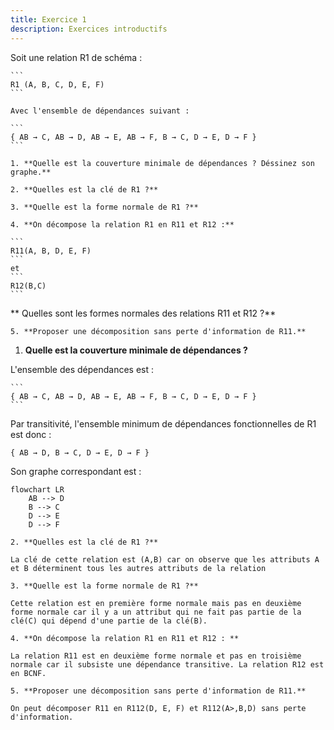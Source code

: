 ```yaml
---
title: Exercice 1
description: Exercices introductifs
---
```



<Tabs>
  <TabItem label="Énoncé">
    Soit une relation R1 de schéma :
    
    ```
    R1 (A, B, C, D, E, F) 
    ```

    Avec l'ensemble de dépendances suivant :

    ```
    { AB → C, AB → D, AB → E, AB → F, B → C, D → E, D → F }
    ```

    1. **Quelle est la couverture minimale de dépendances ? Déssinez son graphe.**
    
    2. **Quelles est la clé de R1 ?**

    3. **Quelle est la forme normale de R1 ?**

    4. **On décompose la relation R1 en R11 et R12 :**

    ```
    R11(A, B, D, E, F) 
    ```
    et 
    ```
    R12(B,C)
    ```
    
   ** Quelles sont les formes normales des relations R11 et R12 ?**

    5. **Proposer une décomposition sans perte d'information de R11.**

  </TabItem>
  <TabItem label="Solution">

  1. **Quelle est la couverture minimale de dépendances ?**

  L'ensemble des dépendances est :

    ```
    { AB → C, AB → D, AB → E, AB → F, B → C, D → E, D → F }
    ```
  
  Par transitivité, l'ensemble minimum de dépendances fonctionnelles de R1 est donc :

  ```
  { AB → D, B → C, D → E, D → F }
  ```

  Son graphe correspondant est :

  ```mermaid
  flowchart LR
      AB --> D
      B --> C
      D --> E
      D --> F
  ```
    
    2. **Quelles est la clé de R1 ?**

    La clé de cette relation est (A,B) car on observe que les attributs A et B déterminent tous les autres attributs de la relation

    3. **Quelle est la forme normale de R1 ?**

    Cette relation est en première forme normale mais pas en deuxième forme normale car il y a un attribut qui ne fait pas partie de la clé(C) qui dépend d'une partie de la clé(B).

    4. **On décompose la relation R1 en R11 et R12 : **
    
    La relation R11 est en deuxième forme normale et pas en troisième normale car il subsiste une dépendance transitive. La relation R12 est en BCNF.

    5. **Proposer une décomposition sans perte d'information de R11.**
    
    On peut décomposer R11 en R112(D, E, F) et R112(A>,B,D) sans perte d'information.

  </TabItem>
</Tabs>
